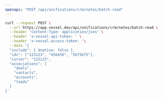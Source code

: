 ```yaml
---
openapi: "POST /api/unifications/crm/notes/batch-read"
---
```


<RequestExample>

```bash Request
curl --request POST \
  --url https://app.vessel.dev/api/unifications/crm/notes/batch-read \
  --header 'Content-Type: application/json' \
  --header 'x-vessel-api-token: ' \
  --header 'x-vessel-access-token: '\
  --data '{
  "include": { $native: false },
  "ids": ["123123", "456456", "5675675"],
  "cursor": "123123",
  "associations": [
    "deals",
    "contacts",
    "accounts",
    "leads"
  ]
}'
```

</RequestExample>


